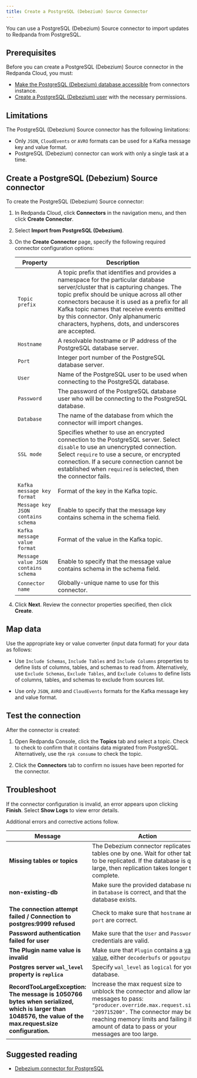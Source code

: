 ```yaml
---
title: Create a PostgreSQL (Debezium) Source Connector
---
```


<head>
    <meta name="title" content="Create a PostgreSQL (Debezium) Source Connector | Redpanda Docs"/>
    <meta name="description" content="Use the Redpanda Cloud UI to create a PostgreSQL (Debezium) Source Connector."/>
    <link rel="canonical" href="https://docs.redpanda.com/docs/deploy/deployment-option/cloud/managed-connectors/create-postgresql-connector/" />
</head>

You can use a PostgreSQL (Debezium) Source connector to import updates to Redpanda from PostgreSQL.

## Prerequisites

Before you can create a PostgreSQL (Debezium) Source connector in the Redpanda Cloud, you
must:

- [Make the PostgreSQL (Debezium) database accessible](https://debezium.io/documentation/reference/stable/connectors/postgresql.html#postgresql-security)
  from connectors instance.
- [Create a PostgreSQL (Debezium) user](https://debezium.io/documentation/reference/stable/connectors/postgresql.html#postgresql-permissions)
  with the necessary permissions.

## Limitations

The PostgreSQL (Debezium) Source connector has the following limitations:

- Only `JSON`, `CloudEvents` or `AVRO` formats can be used for a Kafka message key and value format.
- PostgreSQL (Debezium) connector can work with only a single task at a time.

## Create a PostgreSQL (Debezium) Source connector

To create the PostgreSQL (Debezium) Source connector:

1. In Redpanda Cloud, click **Connectors** in the navigation menu, and then
   click **Create Connector**.
2. Select **Import from PostgreSQL (Debezium)**.
3. On the **Create Connector** page, specify the following required connector
   configuration options:

   | Property                             | Description |
   | ------------------------------------ | ----------- |
   | `Topic prefix`                       | A topic prefix that identifies and provides a namespace for the particular database server/cluster that is capturing changes. The topic prefix should be unique across all other connectors because it is used as a prefix for all Kafka topic names that receive events emitted by this connector. Only alphanumeric characters, hyphens, dots, and underscores are accepted. |
   | `Hostname`                           | A resolvable hostname or IP address of the PostgreSQL database server. |
   | `Port`                               | Integer port number of the PostgreSQL database server. |
   | `User`                               | Name of the PostgreSQL user to be used when connecting to the PostgreSQL database. |
   | `Password`                           | The password of the PostgreSQL database user who will be connecting to the PostgreSQL database. |
   | `Database`                           | The name of the database from which the connector will import changes. |
   | `SSL mode`                           | Specifies whether to use an encrypted connection to the PostgreSQL server. Select `disable` to use an unencrypted connection. Select `require` to use a secure, or encrypted connection. If a secure connection cannot be established when `required` is selected, then the connector fails.  |
   | `Kafka message key format`           | Format of the key in the Kafka topic. |
   | `Message key JSON contains schema`   | Enable to specify that the message key contains schema in the schema field. |
   | `Kafka message value format`         | Format of the value in the Kafka topic. |
   | `Message value JSON contains schema` | Enable to specify that the message value contains schema in the schema field. |
   | `Connector name`                     | Globally-unique name to use for this connector. |
4. Click **Next**. Review the connector properties specified, then click **Create**.

## Map data

Use the appropriate key or value converter (input data format) for your data as follows:

- Use `Include Schemas`, `Include Tables` and `Include Columns` properties to define
  lists of columns, tables, and schemas to read from. Alternatively, use `Exclude Schemas`,
  `Exclude Tables`, and `Exclude Columns` to define lists of columns, tables, and
  schemas to exclude from sources list.

- Use only `JSON`, `AVRO` and `CloudEvents` formats for the Kafka message key and value format.

## Test the connection

After the connector is created:

1. Open Redpanda Console, click the **Topics** tab and select a topic.
   Check to check to confirm that it contains data migrated from PostgreSQL.
   Alternatively, use the `rpk consume` to check the topic.

2. Click the **Connectors** tab to confirm no issues have been reported for the
   connector.

## Troubleshoot

If the connector configuration is invalid, an error appears upon clicking **Finish**.
Select **Show Logs** to view error details.

Additional errors and corrective actions follow.

| Message | Action |
|---------|--------|
| **Missing tables or topics** | The Debezium connector replicates tables one by one. Wait for other tables to be replicated. If the database is quite large, then replication takes longer to complete. |
| **non-existing-db** | Make sure the provided database name in `Database` is correct, and that the database exists. |
| **The connection attempt failed / Connection to postgres:9999 refused** | Check to make sure that `hostname` and `port` are correct. |
| **Password authentication failed for user** | Make sure that the `User` and `Password` credentials are valid. |
| **The Plugin name value is invalid** | Make sure that `Plugin` contains a [valid value](https://debezium.io/documentation/reference/stable/connectors/postgresql.html#postgresql-property-plugin-name), either `decoderbufs` or `pgoutput`. |
| **Postgres server `wal_level` property is `replica`** | Specify `wal_level` as `logical` for your database. |
| **RecordTooLargeException: The message is 1050766 bytes when serialized, which is larger than 1048576, the value of the max.request.size configuration.** | Increase the max request size to unblock the connector and allow large messages to pass: ```"producer.override.max.request.size": "209715200".``` The connector may be reaching memory limits and failing if the amount of data to pass or your messages are too large. |

## Suggested reading

* [Debezium connector for PostgreSQL](https://debezium.io/documentation/reference/stable/connectors/postgresql.html)
